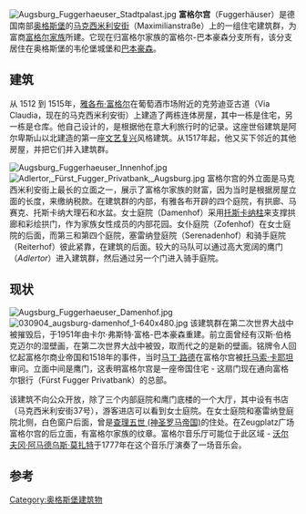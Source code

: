 {{Unreferenced|time=2020-08-09T23:29:17+00:00}}
[[Image:Augsburg_Fuggerhaeuser_Stadtpalast.jpg|thumb]]
'''富格尔宫'''（Fuggerhäuser）是德国南部[[奥格斯堡|奥格斯堡]]的[[马克西米利安街_(奥格斯堡)|马克西米利安街]]（Maximilianstraße）上的一组住宅建筑群，为富商[[富格尔家族|富格尔家族]]所建。它现在归富格尔家族的富格尔-巴本豪森分支所有，该分支居住在奥格斯堡的韦伦堡城堡和[[巴本豪森_(巴伐利亞州)|巴本豪森]]。

== 建筑 ==
从 1512 到 1515年，[[雅各布·富格尔|雅各布·富格尔]]在葡萄酒市场附近的克劳迪亚古道（Via Claudia，现在的马克西米利安街）上建造了两栋连体房屋，其中一栋是住宅，另一栋是仓库。他自己设计的，是根据他在意大利旅行时的记录。这座世俗建筑是阿尔卑斯山以北建造的第一座[[文艺复兴|文艺复兴]]风格建筑。从1517年起，他又买下邻近的其他房屋，并把它们并入建筑群。

[[Image:Augsburg_Fuggerhaeuser_Innenhof.jpg|thumb]]
[[Image:Adlertor,_Fürst_Fugger_Privatbank,_Augsburg.jpg|thumb]]
富格尔宫的外立面是马克西米利安街上最长的立面之一，展示了富格尔家族的财富，因为当时是根据房屋立面的长度，来缴纳税款。在建筑群的内部，有雅各布开辟的四个庭院，有拱廊、马赛克、托斯卡纳大理石和水盆。女士庭院（Damenhof）采用[[托斯卡纳柱式|托斯卡纳柱]]来支撑拱廊和彩绘拱门，作为家族女性成员的内部花园。女仆庭院（Zofenhof）在女士庭院的后面，而第三和第四个庭院，塞雷纳登庭院（Serenadenhof）和骑手庭院（Reiterhof）彼此紧靠，在建筑的后面。较大的马队可以通过高大宽阔的鹰门（''Adlertor''）进入建筑群，然后通过另一个门进入骑手庭院。

==现状 ==
[[Image:Augsburg_Fuggerhaeuser_Damenhof.jpg|thumb]]
[[Image:030904_augsburg-damenhof_1-640x480.jpg|right]]
该建筑群在第二次世界大战中被摧毁后，于1951年由卡尔·弗斯特·富格-巴本豪森重建。前立面曾经有汉斯·伯格克迈尔的湿壁画，在第二次世界大战中被毁，取而代之的是新的壁画。铭牌令人回忆起富格尔商业帝国和1518年的事件，当时[[马丁·路德|马丁·路德]]在富格尔宫被[[托马索·卡耶坦|托马索·卡耶坦]]审问。立面中间是鹰门，这表明富格尔宫是一座帝国住宅 - 这扇门现在通向富格尔银行（Fürst Fugger Privatbank）的总部。 

该建筑不向公众开放，除了三个内部庭院和鹰门底楼的一个大厅，其中设有书店（马克西米利安街37号），游客进店可以看到女士庭院。在女士庭院和塞雷纳登庭院北侧，白色窗户后面，曾是[[查理五世_(神圣罗马帝国)|查理五世 (神圣罗马帝国)]]的住处。在Zeugplatz广场富格尔宫的后立面，有富格尔家族的纹章。富格尔音乐厅可能位于此区域 - [[沃尔夫冈·阿马德乌斯·莫扎特|沃尔夫冈·阿马德乌斯·莫扎特]]于1777年在这个音乐厅演奏了一场音乐会。

== 参考 ==
{{Coord|48|21|57|N|10|53|56|E|type:landmark_region:DE-BY|display=title}}
[[Category:奥格斯堡建筑物|Category:奥格斯堡建筑物]]